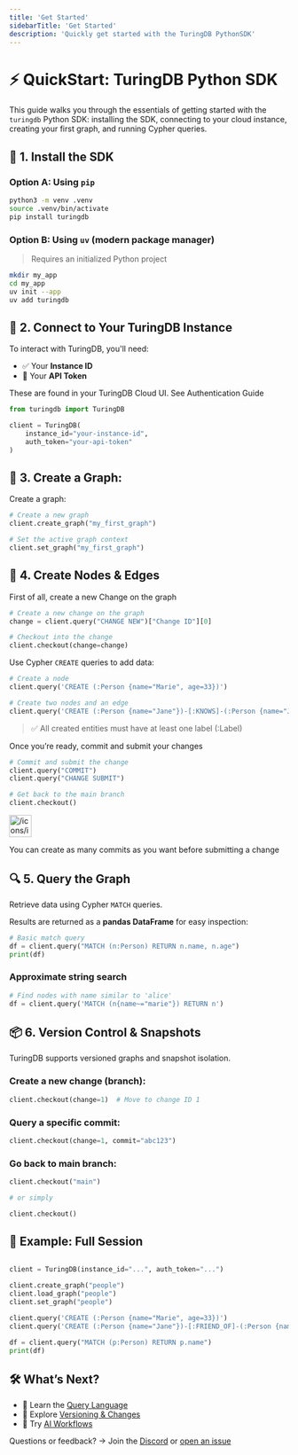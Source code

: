 ```yaml
---
title: 'Get Started'
sidebarTitle: 'Get Started'
description: 'Quickly get started with the TuringDB PythonSDK'
---
```

# ⚡️ QuickStart: TuringDB Python SDK

This guide walks you through the essentials of getting started with the `turingdb` Python SDK: installing the SDK, connecting to your cloud instance, creating your first graph, and running Cypher queries.


## 🐍 1. Install the SDK

### Option A: Using `pip`

```bash
python3 -m venv .venv
source .venv/bin/activate
pip install turingdb
```

### Option B: Using `uv` (modern package manager)

> Requires an initialized Python project
> 

```bash
mkdir my_app
cd my_app
uv init --app
uv add turingdb
```


## 🔐 2. Connect to Your TuringDB Instance

To interact with TuringDB, you'll need:

- ✅ Your **Instance ID**
- 🔑 Your **API Token**

These are found in your TuringDB Cloud UI. See Authentication Guide

```python
from turingdb import TuringDB

client = TuringDB(
    instance_id="your-instance-id",
    auth_token="your-api-token"
)
```


## 🧬 3. Create a Graph:

Create a graph:

```python
# Create a new graph
client.create_graph("my_first_graph")

# Set the active graph context
client.set_graph("my_first_graph")
```


## 🧱 4. Create Nodes & Edges

First of all, create a new Change on the graph

```python
# Create a new change on the graph
change = client.query("CHANGE NEW")["Change ID"][0]

# Checkout into the change
client.checkout(change=change)
```

Use Cypher `CREATE` queries to add data:

```python
# Create a node
client.query('CREATE (:Person {name="Marie", age=33})')

# Create two nodes and an edge
client.query('CREATE (:Person {name="Jane"})-[:KNOWS]-(:Person {name="John"})')
```

> ✅ All created entities must have at least one label (:Label)
> 

Once you’re ready, commit and submit your changes

```python
# Commit and submit the change
client.query("COMMIT")
client.query("CHANGE SUBMIT")

# Get back to the main branch
client.checkout()
```

<aside>
<img src="/icons/info-alternate_blue.svg" alt="/icons/info-alternate_blue.svg" width="40px" />

You can create as many commits as you want before submitting a change

</aside>


## 🔍 5. Query the Graph

Retrieve data using Cypher `MATCH` queries.

Results are returned as a **pandas DataFrame** for easy inspection:

```python
# Basic match query
df = client.query("MATCH (n:Person) RETURN n.name, n.age")
print(df)
```

### Approximate string search

```python
# Find nodes with name similar to 'alice'
df = client.query('MATCH (n{name~="marie"}) RETURN n')
```

## 📦 6. Version Control & Snapshots

TuringDB supports versioned graphs and snapshot isolation.

### Create a new change (branch):

```python
client.checkout(change=1)  # Move to change ID 1
```

### Query a specific commit:

```python
client.checkout(change=1, commit="abc123")
```

### Go back to main branch:

```python
client.checkout("main")

# or simply

client.checkout()
```


## 🧪 Example: Full Session

```python

client = TuringDB(instance_id="...", auth_token="...")

client.create_graph("people")
client.load_graph("people")
client.set_graph("people")

client.query('CREATE (:Person {name="Marie", age=33})')
client.query('CREATE (:Person {name="Jane"})-[:FRIEND_OF]-(:Person {name="John"})')

df = client.query("MATCH (p:Person) RETURN p.name")
print(df)
```

## 🛠 What’s Next?

- 📘 Learn the [Query Language](/query/cypher_subset)
- 🔀 Explore [Versioning & Changes](/concepts/commits)
- 🤖 Try [AI Workflows](/workflows/workflow_concepts)

Questions or feedback? → Join the [Discord](https://discord.gg/dMM48ns5VY) or [open an issue](https://github.com/turingdb)